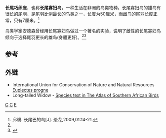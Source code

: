 {{Speciesbox
| taxon = Euplectes progne
| binomial_authority = ([[Pieter_Boddaert|Boddaert]], 1783)
| image =Euplectes progne in Kruger National Park.jpg
| image_caption = 雄鳥夏羽（繁殖羽）
| image2 =Longtailed Widowbird, Euplectes progne changing from winter to summer breeding plumage at Rietvlei Nature Reserve, South Africa (10073183495).jpg
| image2_caption = 雄鳥冬羽（非繁殖羽）
| status = LC
| status_system = IUCN3.1
| status_ref = <ref>{{IUCN|id=22719244 |title=''Euplectes progne'' |assessor=BirdLife International |assessor-link=BirdLife International |version=2017.3 |year=2016 |accessdate=1 October 2016}} 数据库資料包含說明此物種被編入近危級別的原因</ref>
}}

'''长尾巧织雀'''，也称'''长尾寡妇鸟'''，一种生活在非洲的鸟类物种。长尾寡妇鸟的雄鸟有很长的尾羽，是尾羽比例最长的鸟类之一，长度为50厘米，而雌鸟的尾羽长度正常，只有7厘米。<ref name="邱骥">邱骥. 长尾巴的鸟[J]. 恐龙,2009,01:14-21.</ref>

鸟类学家安德森曾经用长尾寡妇鸟做过一个著名的实验，说明了雌性的长尾寡妇鸟倾向于选择尾羽更长的雄鸟(身體更好)。<ref name="邱骥" /><ref>{{Citation | last=Andersson | first=Malte | author-link= | year=1982 | title=Female choice selects for extreme tail length in a widowbird | periodical=[[自然_(期刊)|Nature]] | volume=299 | issue= | pages=818-820 | url=http://www.nature.com/nature/journal/v299/n5886/pdf/299818a0.pdf | doi=10.1038/299818a0 | oclc=}}</ref>

==参考==
{{Reflist}}

==外链==
{{commons category|Euplectes progne}}
* International Union for Conservation of Nature and Natural Resources [http://www.iucnredlist.org/details/22719244/0 Euplectes progne] {{Wayback|url=http://www.iucnredlist.org/details/22719244/0 |date=20180602231743 }}
* Long-tailed Widow - [http://sabap2.adu.org.za/docs/sabap1/832.pdf Species text in The Atlas of Southern African Birds] {{Wayback|url=http://sabap2.adu.org.za/docs/sabap1/832.pdf |date=20131219202331 }}

{{Passeriformes-stub}}
{{Taxonbar}}
[[Category:寡妇鸟属|C]]
[[Category:非洲鳥類|C]]
[[Category:1783年描述的鸟类|E]]